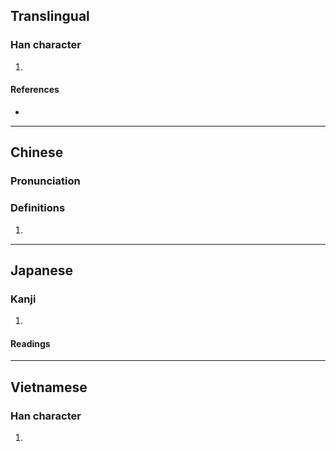 {{also|崂}}
{{character info}}
==Translingual==

===Han character===
{{Han char|rn=46|rad=山|as=12|sn=15|four=29727|canj=UFFS|ids=⿰山勞}}

# {{place|mul|mountain|p/Shandong|t1=[[w:Mount Lao|Laoshan]]}}

====References====
* {{Han ref|kx=0319.430|dkj=08475|dj=0620.020|hdz=10799.120|uh=5D97|ud=23959|bh=E563|bd=58723}}

----

==Chinese==
{{zh-forms|s=崂}}

===Pronunciation===
{{zh-pron
|m=láo
|c=lou4
|cat=
}}

===Definitions===
{{zh-hanzi}}

# {{rfdef|zh}}

----

==Japanese==

===Kanji===
{{ja-kanji|grade=|rs=山12}}

# {{rfdef|ja|sort=山12}}

====Readings====
{{ja-readings
|goon=ろう<らう
|kanon=ろう<らう
}}

----

==Vietnamese==

===Han character===
{{vi-readings|reading=lao|rs=山12}}

# {{rfdef|vi|sort=山12}}